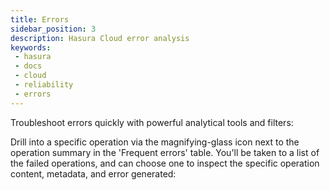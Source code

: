 ```yaml
---
title: Errors
sidebar_position: 3
description: Hasura Cloud error analysis
keywords:
 - hasura
 - docs
 - cloud
 - reliability
 - errors
---
```



Troubleshoot errors quickly with powerful analytical tools and filters:

<Thumbnail
  src="/img/graphql/cloud/metrics/pro-tab-errors.png"
  alt="Hasura Cloud Console errors tab"
  width="437px"
/>

Drill into a specific operation via the magnifying-glass icon next to
the operation summary in the 'Frequent errors' table. You'll be taken to
a list of the failed operations, and can choose one to inspect the
specific operation content, metadata, and error generated:

<Thumbnail
   src="/img/graphql/cloud/metrics/inspect-error.png"
   alt="Hasura Cloud Console inspect a failed
operation"
   width="437px"
/>
